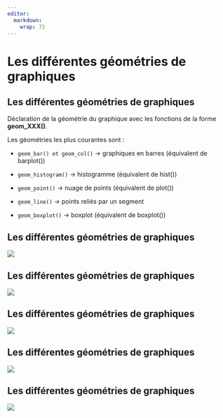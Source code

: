 ```yaml
---
editor: 
  markdown: 
    wrap: 72
---
```


# Les différentes géométries de graphiques {.backgroundTitre}

## Les différentes géométries de graphiques {.backgroundTitre}

Déclaration de la géométrie du graphique avec les fonctions de la forme
**geom_XXX()**.

Les géométries les plus courantes sont :

-   `geom_bar() et geom_col()` → graphiques en barres (équivalent de
    barplot())

-   `geom_histogram()` → histogramme (équivalent de hist())

-   `geom_point()` → nuage de points (équivalent de plot())

-   `geom_line()` → points reliés par un segment

-   `geom_boxplot()` → boxplot (équivalent de boxplot())

## Les différentes géométries de graphiques {.backgroundTitre}

![](img/clipboard-exemple1.png){fig-align="center"}

## Les différentes géométries de graphiques {.backgroundTitre}

![](img/clipboard-exemple2.png){fig-align="center"}

## Les différentes géométries de graphiques {.backgroundTitre}

![](img/clipboard-exemple3.png){fig-align="center"}

## Les différentes géométries de graphiques {.backgroundTitre}

![](img/clipboard-exemple4.png){fig-align="center"}

## Les différentes géométries de graphiques {.backgroundTitre}

![](img/clipboard-exemple5.png){fig-align="center"}
